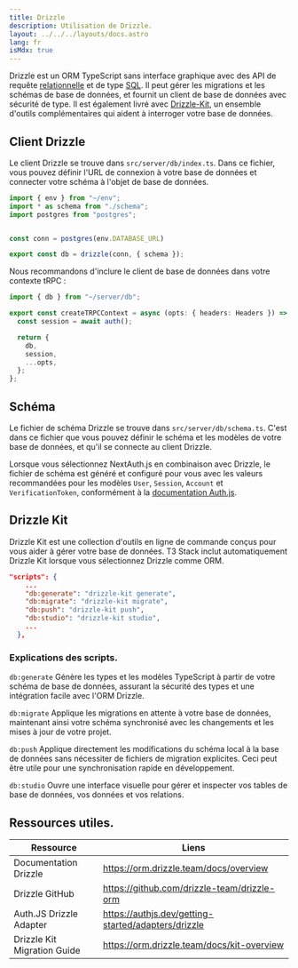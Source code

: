```yaml
---
title: Drizzle
description: Utilisation de Drizzle.
layout: ../../../layouts/docs.astro
lang: fr
isMdx: true
---
```


Drizzle est un ORM TypeScript sans interface graphique avec des API de requête [relationnelle](https://orm.drizzle.team/docs/rqb) et de type [SQL](https://orm.drizzle.team/docs/select). Il peut gérer les migrations et les schémas de base de données, et fournit un client de base de données avec sécurité de type. Il est également livré avec [Drizzle-Kit](https://orm.drizzle.team/drizzle-studio/overview), un ensemble d'outils complémentaires qui aident à interroger votre base de données.

## Client Drizzle

Le client Drizzle se trouve dans `src/server/db/index.ts`. Dans ce fichier, vous pouvez définir l'URL de connexion à votre base de données et connecter votre schéma à l'objet de base de données.

```ts:src/server/db/index.ts
import { env } from "~/env";
import * as schema from "./schema";
import postgres from "postgres";


const conn = postgres(env.DATABASE_URL)

export const db = drizzle(conn, { schema });
```

Nous recommandons d'inclure le client de base de données dans votre contexte tRPC :

```ts:src/server/api/trpc.ts
import { db } from "~/server/db";

export const createTRPCContext = async (opts: { headers: Headers }) => {
  const session = await auth();

  return {
    db,
    session,
    ...opts,
  };
};
```

## Schéma

Le fichier de schéma Drizzle se trouve dans `src/server/db/schema.ts`. C'est dans ce fichier que vous pouvez définir le schéma et les modèles de votre base de données, et qu'il se connecte au client Drizzle.

Lorsque vous sélectionnez NextAuth.js en combinaison avec Drizzle, le fichier de schéma est généré et configuré pour vous avec les valeurs recommandées pour les modèles `User`, `Session`, `Account` et `VerificationToken`, conformément à la [documentation Auth.js](https://authjs.dev/getting-started/adapters/drizzle).

## Drizzle Kit

Drizzle Kit est une collection d'outils en ligne de commande conçus pour vous aider à gérer votre base de données. T3 Stack inclut automatiquement Drizzle Kit lorsque vous sélectionnez Drizzle comme ORM.

```json:package.json
"scripts": {
    ...
    "db:generate": "drizzle-kit generate",
    "db:migrate": "drizzle-kit migrate",
    "db:push": "drizzle-kit push",
    "db:studio": "drizzle-kit studio",
    ...
  },
```

### Explications des scripts.

`db:generate`
Génère les types et les modèles TypeScript à partir de votre schéma de base de données, assurant la sécurité des types et une intégration facile avec l'ORM Drizzle.

`db:migrate`
Applique les migrations en attente à votre base de données, maintenant ainsi votre schéma synchronisé avec les changements et les mises à jour de votre projet.

`db:push`
Applique directement les modifications du schéma local à la base de données sans nécessiter de fichiers de migration explicites. Ceci peut être utile pour une synchronisation rapide en développement.

`db:studio`
Ouvre une interface visuelle pour gérer et inspecter vos tables de base de données, vos données et vos relations.

## Ressources utiles.

| Ressource                   | Liens                                               |
| --------------------------- | --------------------------------------------------- |
| Documentation Drizzle       | https://orm.drizzle.team/docs/overview              |
| Drizzle GitHub              | https://github.com/drizzle-team/drizzle-orm         |
| Auth.JS Drizzle Adapter     | https://authjs.dev/getting-started/adapters/drizzle |
| Drizzle Kit Migration Guide | https://orm.drizzle.team/docs/kit-overview          |
